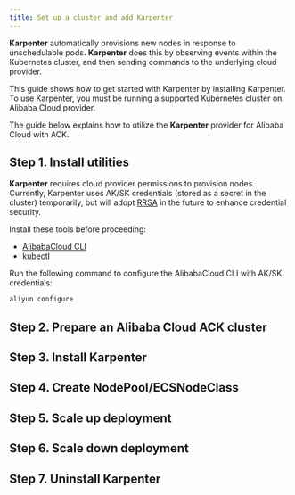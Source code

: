 ```yaml
---
title: Set up a cluster and add Karpenter
---
```


**Karpenter** automatically provisions new nodes in response to unschedulable pods. **Karpenter** does this by observing events within the Kubernetes cluster, and then sending commands to the underlying cloud provider.

This guide shows how to get started with Karpenter by installing Karpenter. To use Karpenter, you must be running a supported Kubernetes cluster on Alibaba Cloud provider.

The guide below explains how to utilize the **Karpenter** provider for Alibaba Cloud with ACK.

## Step 1. Install utilities

**Karpenter** requires cloud provider permissions to provision nodes. Currently, Karpenter uses AK/SK credentials (stored as a secret in the cluster) temporarily, but will adopt [RRSA](https://github.com/cloudpilot-ai/karpenter-provider-alicloud/issues/29) in the future to enhance credential security.

Install these tools before proceeding:
* [AlibabaCloud CLI](https://www.alibabacloud.com/help/en/cli/installation-guide/)
* [kubectl](https://kubernetes.io/docs/tasks/tools/)

Run the following command to configure the AlibabaCloud CLI with AK/SK credentials:
```bash
aliyun configure
```

## Step 2. Prepare an Alibaba Cloud ACK cluster

## Step 3. Install Karpenter

## Step 4. Create NodePool/ECSNodeClass

## Step 5. Scale up deployment

## Step 6. Scale down deployment

## Step 7. Uninstall Karpenter
